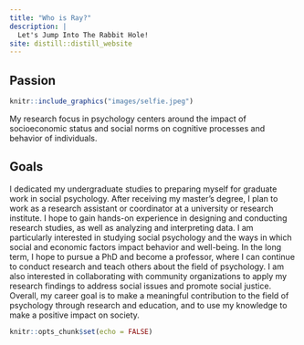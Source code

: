 ```yaml
---
title: "Who is Ray?"
description: |
  Let's Jump Into The Rabbit Hole!
site: distill::distill_website
---
```


## **Passion**
:::float-image

```r
knitr::include_graphics("images/selfie.jpeg")
```

My research focus in psychology centers around the impact of socioeconomic status and social norms on cognitive processes and behavior of individuals.
:::



## **Goals**
I dedicated my undergraduate studies to preparing myself for graduate work in social psychology. After receiving my master’s degree, I plan to work as a research assistant or coordinator at a university or research institute. I hope to gain hands-on experience in designing and conducting research studies, as well as analyzing and interpreting data. I am particularly interested in studying social psychology and the ways in which social and economic factors impact behavior and well-being. In the long term, I hope to pursue a PhD and become a professor, where I can continue to conduct research and teach others about the field of psychology. I am also interested in collaborating with community organizations to apply my research findings to address social issues and promote social justice. Overall, my career goal is to make a meaningful contribution to the field of psychology through research and education, and to use my knowledge to make a positive impact on society.



```r
knitr::opts_chunk$set(echo = FALSE)
```
